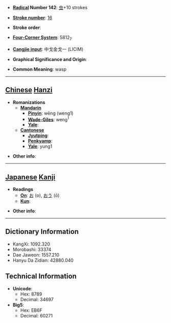 * '''[[Wiktionary:Chinese radical index| Radical]] Number 142''': [[Wiktionary:Chinese radical index 虫|虫]]+10 strokes

* '''[[Wiktionary:Chinese total strokes index|Stroke number]]''': [[Wiktionary:Chinese total strokes index 16|16]]

* '''Stroke order''': 

* '''[[Wiktionary:Chinese four corner index|Four-Corner System]]''': 5812<sub>7</sub>

* '''[[Wiktionary:Chinese Cangjie index|Cangjie input]]''': 中戈金戈一 (LICIM)

* '''Graphical Significance and Origin''': 

* '''Common Meaning''': wasp

----

== [[Chinese]] [[Hanzi]] ==

* '''Romanizations'''
** '''[[Mandarin]]'''
*** '''[[Pinyin]]''': wēng (weng1)
*** '''[[Wade-Giles]]''': weng<sup>1</sup>
*** '''[[Yale]]''': 
** '''[[Cantonese]]'''
*** '''[[Jyutping]]''':
*** '''[[Penkyamp]]''': 
*** '''[[Yale]]''': yung1

* '''Other info''': 

----

== [[Japanese]] [[Kanji]] ==

* '''Readings'''
** '''[[On]]''': [[お]] (o), [[おう]] (ō)
** '''[[Kun]]''': 

* '''Other info''':  

----

== Dictionary Information ==

* KangXi: 1092.320
* Morobashi: 33374
* Dae Jaweon: 1557.210
* Hanyu Da Zidian: 42880.040

== Technical Information ==

* '''Unicode''':
** Hex: 8789
** Decimal: 34697
* '''Big5''':
** Hex: EB6F
** Decimal: 60271